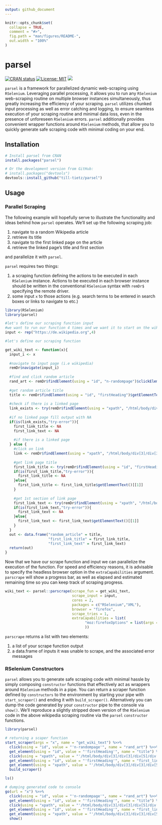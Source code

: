 ```yaml
---
output: github_document
---
```


<!-- README.md is generated from README.Rmd. Please edit that file -->

```r
knitr::opts_chunk$set(
  collapse = TRUE,
  comment = "#>",
  fig.path = "man/figures/README-",
  out.width = "100%"
)
```

# parsel

<!-- badges: start -->
[![CRAN status](https://www.r-pkg.org/badges/version/parsel)](https://CRAN.R-project.org/package=parsel)
[![License: MIT](https://img.shields.io/badge/License-MIT-orange.svg)](https://opensource.org/licenses/MIT)
![](https://cranlogs.r-pkg.org/badges/grand-total/parsel?color)
<!-- badges: end -->

`parsel` is a framework for parallelized  dynamic web-scraping using `RSelenium`. Leveraging parallel processing, it allows you to run any `RSelenium` web-scraping routine on multiple browser instances simultaneously, thus greatly increasing the efficiency of your scraping. `parsel` utilizes chunked input processing as well as error catching and logging, to ensure seamless execution of your scraping routine and minimal data loss, even in the presence of unforeseen `RSelenium` errors. 
`parsel` additionally provides convenient wrapper functions around `RSelenium` methods, that allow you to quickly generate safe scraping code with minimal coding on your end. 

## Installation

``` r
# Install parsel from CRAN
install.packages("parsel")

# Or the development version from GitHub:
# install.packages("devtools")
devtools::install_github("till-tietz/parsel")
```
## Usage 

### Parallel Scraping 

The following example will hopefully serve to illustrate the functionality and ideas behind how `parsel` operates.
We'll set up the following scraping job:

1. navigate to a random Wikipedia article 
2. retrieve its title 
3. navigate to the first linked page on the article 
4. retrieve the linked page's title and first section 

and parallelize it with `parsel`.

`parsel` requires two things: 

1. a scraping function defining the actions to be executed in each `RSelenium` instance. Actions to be executed in each browser instance should be written in the conventional `RSelenium` syntax with `remDr$` specifying the remote driver.   
2. some input `x` to those actions (e.g. search terms to be entered in search boxes or links to navigate to etc.)

```r
library(RSelenium)
library(parsel)

#let's define our scraping function input 
#we want to run our function 4 times and we want it to start on the wikipedia main page each time 
input <- rep("https://de.wikipedia.org",4)

#let's define our scraping function 

get_wiki_text <- function(x){
  input_i <- x
  
  #navigate to input page (i.e wikipedia)
  remDr$navigate(input_i)
  
  #find and click random article 
  rand_art <- remDr$findElement(using = "id", "n-randompage")$clickElement()
  
  #get random article title 
  title <- remDr$findElement(using = "id", "firstHeading")$getElementText()[[1]]
  
  #check if there is a linked page
  link_exists <- try(remDr$findElement(using = "xpath", "/html/body/div[3]/div[3]/div[5]/div[1]/p[1]/a[1]"))
  
  #if no linked page fill output with NA
  if(is(link_exists,"try-error")){
    first_link_title <- NA
    first_link_text <- NA
    
    #if there is a linked page
  } else {
    #click on link
    link <- remDr$findElement(using = "xpath", "/html/body/div[3]/div[3]/div[5]/div[1]/p[1]/a[1]")$clickElement()
    
    #get link page title
    first_link_title <- try(remDr$findElement(using = "id", "firstHeading"))
    if(is(first_link_title,"try-error")){
      first_link_title <- NA
    }else{
      first_link_title <- first_link_title$getElementText()[[1]]
    }
    
    #get 1st section of link page
    first_link_text <- try(remDr$findElement(using = "xpath", "/html/body/div[3]/div[3]/div[5]/div[1]/p[1]"))
    if(is(first_link_text,"try-error")){
      first_link_text <- NA
    }else{
      first_link_text <- first_link_text$getElementText()[[1]]
    }
  }
  out <- data.frame("random_article" = title,
                    "first_link_title" = first_link_title,
                    "first_link_text" = first_link_text)
  return(out)
}


```

Now that we have our scrape function and input we can parallelize the execution of the function. 
For speed and efficiency reasons, it is advisable to specify the headless browser option in the `extraCapabilities` argument. 
`parscrape` will show a progress bar, as well as elapsed and estimated remaining time so you can keep track of scraping progress. 

```r
wiki_text <- parsel::parscrape(scrape_fun = get_wiki_text,
                               scrape_input = input,
                               cores = 2,
                               packages = c("RSelenium","XML"),
                               browser = "firefox",
                               scrape_tries = 1,
                               extraCapabilities = list(
                                     "moz:firefoxOptions" = list(args = list('--headless'))
                                     ))


```

`parscrape` returns a list with two elements:

1. a list of your scrape function output 
2. a data.frame of inputs it was unable to scrape, and the associated error messages 


### RSelenium Constructors 

`parsel` allows you to generate safe scraping code with minimal hassle by simply composing `constructor` functions that effectively act as wrappers around `RSelenium` methods in a pipe. You can return a scraper function defined by `constructors` to the environment by starting your pipe with `start_scraper()` and ending it with `build_scraper()`. Alternatively you can dump the code generated by your `constructor` pipe to the console via `show()`.
We'll reproduce a slightly stripped down version of the `RSelenium` code in the above wikipedia scraping routine via the `parsel` `constructor` functions. 

```r
library(parsel)

# returning a scaper function 
start_scraper(args = "x", name = "get_wiki_text") %>>%
  click(using = "id", value = "'n-randompage'", name = "rand_art") %>>%
  get_element(using = "id", value = "'firstHeading'", name = "title") %>>%
  click(using = "xpath", value = "'/html/body/div[3]/div[3]/div[5]/div[1]/p[1]/a[1]'", name = "link") %>>%
  get_element(using = "id", value = "'firstHeading'", name = "first_link_title") %>>%
  get_element(using = "xpath", value = "'/html/body/div[3]/div[3]/div[5]/div[1]/p[1]'", name = "first_link_text") %>>%
  build_scraper()

ls()  

# dumping generated code to console 
go(url = "x") %>>%
  click(using = "id", value = "'n-randompage'", name = "rand_art") %>>%
  get_element(using = "id", value = "'firstHeading'", name = "title") %>>%
  click(using = "xpath", value = "'/html/body/div[3]/div[3]/div[5]/div[1]/p[1]/a[1]'", name = "link") %>>%
  get_element(using = "id", value = "'firstHeading'", name = "first_link_title") %>>%
  get_element(using = "xpath", value = "'/html/body/div[3]/div[3]/div[5]/div[1]/p[1]'", name = "first_link_text") %>>%
  show()
  

```

